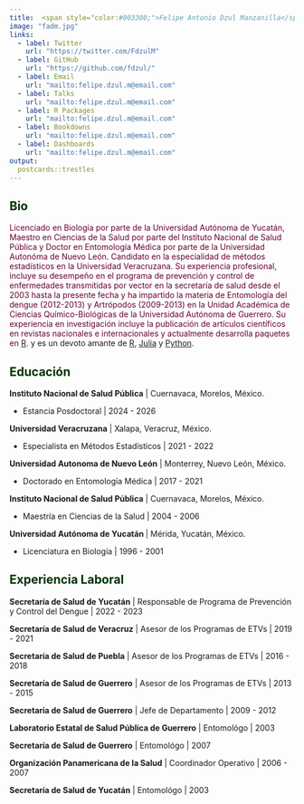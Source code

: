 ```yaml
---
title:  <span style="color:#003300;">Felipe Antonio Dzul Manzanilla</span>
image: "fadm.jpg"
links:
  - label: Twitter
    url: "https://twitter.com/FdzulM"
  - label: GitHub
    url: "https://github.com/fdzul/"
  - label: Email
    url: "mailto:felipe.dzul.m@email.com"
  - label: Talks
    url: "mailto:felipe.dzul.m@email.com"
  - label: R Packages
    url: "mailto:felipe.dzul.m@email.com"
  - label: Bookdowns
    url: "mailto:felipe.dzul.m@email.com"
  - label: Dashboards
    url: "mailto:felipe.dzul.m@email.com"
output:
  postcards::trestles
---
```

 
##  **<span style="color:#003300;">Bio</span>**

<span style="color:#660033;">Licenciado en Biología por parte de la Universidad Autónoma de Yucatán, Maestro en Ciencias de la Salud por parte del Instituto Nacional de Salud Pública y Doctor en Entomología Médica por parte de la Universidad Autonóma de Nuevo León. Candidato en la especialidad de métodos estadísticos en la Universidad Veracruzana. Su experiencia profesional, incluye su desempeño en el programa de prevención y control de enfermedades transmitidas por vector en la secretaría de salud desde el 2003 hasta la presente fecha y ha impartido la materia de Entomología del dengue (2012-2013) y Artrópodos (2009-2013) en la Unidad Académica de Ciencias Químico-Biológicas de la Universidad Autónoma de Guerrero. Su experiencia en investigación incluye la publicación de artículos científicos en revistas nacionales e internacionales y actualmente desarrolla paquetes en [R](https://cran.r-project.org/).</span>  y es un devoto amante de [R](https://cran.r-project.org/), [Julia](https://julialang.org/) y [Python](https://www.python.org/).

##  **<span style="color:#003300;">Educación</span>**


**Instituto Nacional de Salud Pública** | Cuernavaca, Morelos, México.

  - Estancia Posdoctoral | 2024 - 2026


**Universidad Veracruzana** | Xalapa, Veracruz, México.

  - Especialista en Métodos Estadísticos | 2021 - 2022

**Universidad Autonoma de Nuevo León** | Monterrey, Nuevo León, México.

  - Doctorado en Entomología Médica | 2017 - 2021

**Instituto Nacional de Salud Pública** | Cuernavaca, Morelos, México.

  - Maestría en Ciencias de la Salud | 2004 - 2006

**Universidad Autónoma de Yucatán ** | Mérida, Yucatán, México.

 - Licenciatura en Biología  | 1996 - 2001


##  **<span style="color:#003300;">Experiencia Laboral </span>**


**Secretaría de Salud de Yucatán** | Responsable de Programa de Prevención y Control del Dengue | 2022 - 2023


**Secretaría de Salud de Veracruz** | Asesor de los Programas de ETVs | 2019 - 2021

**Secretaría de Salud de Puebla** | Asesor de los Programas de ETVs | 2016 - 2018

**Secretaría de Salud de Guerrero** | Asesor de los Programas de ETVs | 2013 - 2015

**Secretaría de Salud de Guerrero** | Jefe de Departamento | 2009 - 2012

**Laboratorio Estatal de Salud Pública de Guerrero** | Entomológo | 2003

**Secretaría de Salud de Guerrero** | Entomológo | 2007

**Organización Panamericana de la Salud** | Coordinador Operativo | 2006 - 2007

**Secretaría de Salud de Yucatán** | Entomológo | 2003
